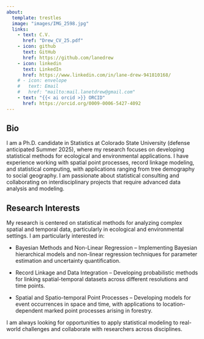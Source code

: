 ```yaml
---
about:
  template: trestles
  image: "images/IMG_2598.jpg"
  links:
    - text: C.V.
      href: "Drew_CV_25.pdf"
    - icon: github
      text: GitHub
      href: https://github.com/lanedrew
    - icon: linkedin
      text: LinkedIn
      href: https://www.linkedin.com/in/lane-drew-941810168/
    # - icon: envelope
    #   text: Email
    #   href: "mailto:mail.lanetdrew@gmail.com"  
    - text: "{{< ai orcid >}} ORCID"
      href: https://orcid.org/0009-0006-5427-4092
---
```


## Bio

I am a Ph.D. candidate in Statistics at Colorado State University (defense anticipated Summer 2025), where my research focuses on developing statistical methods for ecological and environmental applications. I have experience working with spatial point processes, record linkage modeling, and statistical computing, with applications ranging from tree demography to social geography. I am passionate about statistical consulting and collaborating on interdisciplinary projects that require advanced data analysis and modeling.

## Research Interests

My research is centered on statistical methods for analyzing complex spatial and temporal data, particularly in ecological and environmental settings. I am particularly interested in:

* Bayesian Methods and Non-Linear Regression – Implementing Bayesian hierarchical models and non-linear regression techniques for parameter estimation and uncertainty quantification.

* Record Linkage and Data Integration – Developing probabilistic methods for linking spatial-temporal datasets across different resolutions and time points.

* Spatial and Spatio-temporal Point Processes – Developing models for event occurrences in space and time, with applications to location-dependent marked point processes arising in forestry.

I am always looking for opportunities to apply statistical modeling to real-world challenges and collaborate with researchers across disciplines.

